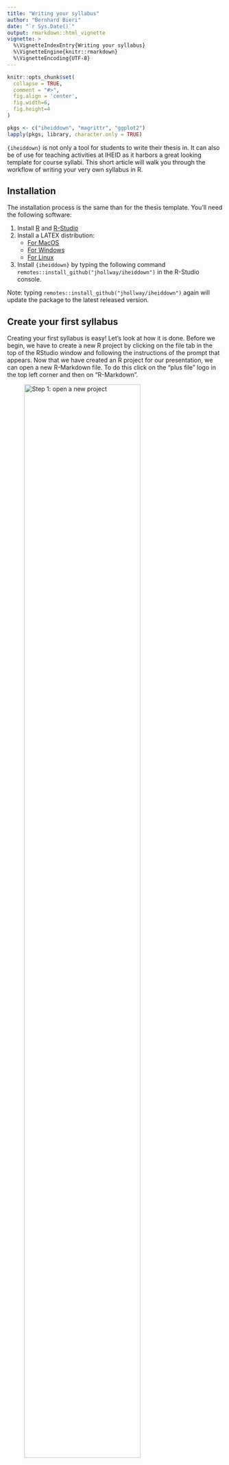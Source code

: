 ```yaml
---
title: "Writing your syllabus"
author: "Bernhard Bieri"
date: "`r Sys.Date()`"
output: rmarkdown::html_vignette
vignette: >
  %\VignetteIndexEntry{Writing your syllabus}
  %\VignetteEngine{knitr::rmarkdown}
  %\VignetteEncoding{UTF-8}
---
```


```r
knitr::opts_chunk$set(
  collapse = TRUE,
  comment = "#>",
  fig.align = 'center',
  fig.width=6,
  fig.height=4
)
```

```r
pkgs <- c("iheiddown", "magrittr", "ggplot2")
lapply(pkgs, library, character.only = TRUE)
```

`{iheiddown}` is not only a tool for students to write their thesis in. It can
also be of use for teaching activities at IHEID as it harbors a great looking
template for course syllabi. This short article will walk you through the
workflow of writing your very own syllabus in R.

## Installation

The installation process is the same than for the thesis template. You'll need
the following software:

1. Install [R](https://cran.r-project.org) and [R-Studio](https://www.rstudio.com/)
2. Install a LATEX distribution:
    - [For MacOS](http://www.tug.org/mactex/)
    - [For Windows](https://miktex.org/)
    - [For Linux](https://www.tug.org/texlive/)
3. Install `{iheiddown}` by typing the following command
`remotes::install_github("jhollway/iheiddown")` in the R-Studio console. 

Note: typing `remotes::install_github("jhollway/iheiddown")` again will update
the package to the latest released version.

## Create your first syllabus 

Creating your first syllabus is easy! Let's look at how it is done. Before
we begin, we have to create a new R project by clicking on the file tab in the
top of the RStudio window and following the instructions of the prompt that
appears. Now that we have created an R project for our presentation, we can open
a new R-Markdown file. To do this click on the "plus file" logo in the top left
corner and then on "R-Markdown".

![Step 1: open a new project](https://raw.githubusercontent.com/jhollway/iheiddown/develop/inst/vignettes/presentation/0-Open_Project.png){width="80%"}

After you have done this, a little pop-up helper will appear. The first thing we
will do is to select the `{iheiddown}` template for our presentation. To do so,
click on the "From Template" option on the left and select the
"Thesis {iheiddown}" template. Now give your presentation a name and click
on "OK".

![Step 2: select the template](https://raw.githubusercontent.com/jhollway/iheiddown/develop/inst/vignettes/syllabus/1-Create_Syllabus.png){width="80%"}

Congrats! You just created your first syllabus! Now, the first thing we will do
is to set the correct `input:` file name in the YAML header. The option is
located near the bottom of the YAML header in the output options. Just replace
the file name by the one that you chose when creating the syllabus.

Now that we have set the correct name for our syllabus in the output options,
we are ready to render our syllabus. This is done by simply clicking the "knit
button" while viewing the `MySyllabus.Rmd` pane. Et voilà! You have already
successfully generated your first syllabus with R.

Take a moment to read through the generated syllabus to get acquainted with the
`{R-markdown}` syntax and to get a feel of the possibilities of the
`{iheiddown}` theme. It will help you understand the structure of the file.

## Edit your syllabus

This section will focus on giving you an overview of the workflow of creating
your syllabus in `{iheiddown}`.

### Set YAML options

The general options are set in the YAML header. You can define the contact
information of the instructor and the teaching assistant as well as give a
general course description or set evaluation policies. 

You can also set bibliographic options such as the `.bib` file you want to draw
your references from (`references.bib` by default) and the style of the
bibliographic entries by altering the `.csl` file.

### Setting the start-date of your course

The second step is to set the correct start date of your course in the main
`MySyllabus.Rmd` file. This is done simply by editing the `startdate` variable
in the first code chunk.

### Editing your course description

The third and last step is to edit the main body of the syllabus. To do this,
simply write the title of each week's session, a description if necessary and
add citations of the weeks material with the id of the reference in the bib file
preceded by "@" e.g. `@Darwin1958`.
